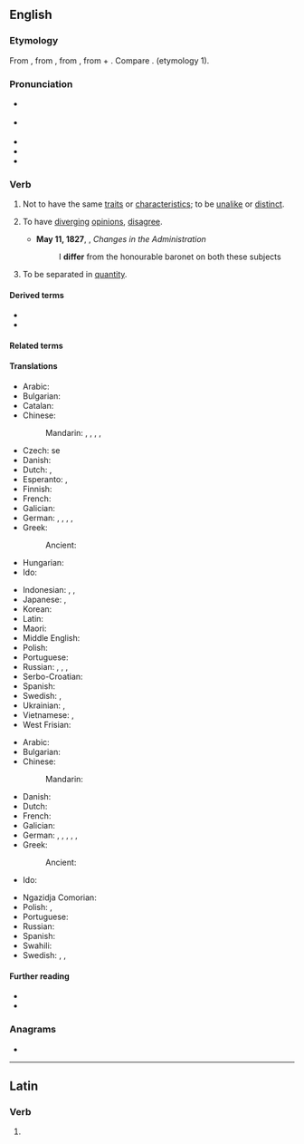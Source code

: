==English==

===Etymology===
{{root|en|ine-pro|*bʰer-}}
From {{inh|en|enm|differren}}, from {{der|en|fro|differer}}, from {{der|en|la|differō||carry apart, put off, defer; differ}}, from {{m|la|dis-||apart}} + {{m|la|ferō||carry, bear}}. Compare {{cog|grc|διαφέρω}}. {{doublet|en|defer}} (etymology 1).

===Pronunciation===
* {{a|RP}} {{IPA|en|/ˈdɪfə/}}
* {{a|GA}} {{IPA|en|/ˈdɪfɚ/}}
* {{audio|en|En-us-differ.ogg|Audio (GA)}}
* {{rhymes|en|ɪfə(r)}}
* {{hyphenation|en|dif|fer}}

===Verb===
{{en-verb}}

# {{lb|en|intransitive}} Not to have the same [[trait]]s or [[characteristic]]s; to be [[unalike]] or [[distinct]].
#: {{synonyms|en|Thesaurus:differ}}
#: {{ux|en|These shoes only '''differ''' from those ones in having slightly longer laces.}}
# {{lb|en|intransitive|people, groups, etc.}} To have [[diverge|diverging]] [[opinion]]s, [[disagree]].
#* '''May 11, 1827''', {{w|George Canning}}, ''Changes in the Administration''
#*: I '''differ''' from the honourable baronet on both these subjects
# {{lb|en|intransitive}} To be separated in [[quantity]].
#: {{ux|en|The numbers 3 and 21 differ by 18.}}

====Derived terms====
* {{l|en|agree to differ}}
* {{l|en|beg to differ}}

====Related terms====
{{col3|en|difference|different|differential|differentiate|differentiation|differently|indifference|indifferent|indifferently}}

====Translations====
{{trans-top|not to have the same characteristics}}
* Arabic: {{t|ar|اِخْتَلَفَ}}
* Bulgarian: {{t+|bg|различавам|alt=различа́вам се}}
* Catalan: {{t+|ca|diferir}}
* Chinese:
*: Mandarin: {{t+|cmn|不同|tr=bùtóng|sc=Hani}}, {{t+|cmn|差別|sc=Hani}}, {{t+|cmn|差别|tr=chābié|sc=Hani}}, {{t+|cmn|不一樣|sc=Hani}}, {{t+|cmn|不一样|tr=bù yīyàng|sc=Hani}}
* Czech: {{t|cs|lišit}} se
* Danish:{{t+|da|forskellig|alt=være forskellig(e)}}
* Dutch: {{t+|nl|verschillen}}, {{t+|nl|afwijken}}
* Esperanto: {{t|eo|malsimili}}, {{t|eo|diferenci}}
* Finnish: {{t+|fi|erota}}
* French: {{t+|fr|différer}}
* Galician: {{t|gl|diferir}}
* German: {{t+|de|unterscheiden|alt=sich unterscheiden}}, {{t+|de|abweichen}}, {{t+|de|differieren}}, {{t|de|verschieden sein}}, {{t|de|nicht übereinstimmen}}
* Greek: {{t+|el|διαφέρω}}
*: Ancient: {{t|grc|διαφέρω}}
* Hungarian: {{t+|hu|különbözik}}
* Ido: {{t+|io|diferar}}
{{trans-mid}}
* Indonesian: {{t+|id|beda}}, {{t+|id|beda|alt=berbeda}}, {{t+|id|lain|alt=berlainan}}
* Japanese: {{t+|ja|異なる|tr=ことなる, kotonaru|sc=Jpan}}, {{t+|ja|違う|tr=ちがう, chigau|sc=Jpan}}
* Korean: {{t+|ko|다르다}}
* Latin: {{t+|la|differō}}
* Maori: {{t|mi|horo}}
* Middle English: {{t|enm|differren}}
* Polish: {{t+|pl|różnić się}}
* Portuguese: {{t+|pt|diferir}}
* Russian: {{t+|ru|отлича́ться|impf}}, {{t+|ru|отличи́ться|pf}}, {{t+|ru|различа́ться|impf}}, {{t+|ru|различи́ться|pf}}
* Serbo-Croatian: {{t+|sh|razlikovati se}}
* Spanish: {{t+|es|diferir}}
* Swedish: {{t+|sv|olik|alt=vara olik(a)}}, {{t+|sv|skilja sig åt}}
* Ukrainian: {{t|uk|відрізня́тися}}, {{t|uk|різни́тися}}
* Vietnamese: {{t+|vi|khác}}, {{t+|vi|giống|alt=không giống}}
* West Frisian: {{t|fy|ferskille}}
{{trans-bottom}}

{{trans-top|to have diverging opinions, disagree}}
* Arabic: {{t|ar|اِخْتَلَفَ}}
* Bulgarian: {{t|bg|не съм съгласен}}
* Chinese:
*: Mandarin: {{t+|cmn|异议|tr=yì yì}}
* Danish: {{t|da|uenig|alt=være uenig(e)}}
* Dutch: {{t+|nl|verschillen}}
* French: {{t+|fr|différer}}
* Galician: {{t|gl|diverxer}}
* German: {{t|de|unterschiedlicher Meinung sein}}, {{t|de|sich uneinig sein}}, {{t+|de|streiten}}, {{t|de|verschiedener Meinung sein}}, {{t|de|anderer Meinung sein}}, {{t+|de|uneinig|alt=uneinig werden}}
* Greek: {{t+|el|διαφέρω}}
*: Ancient: {{t|grc|διαφέρω}}
* Ido: {{t+|io|diferar}}
{{trans-mid}}
* Ngazidja Comorian: {{t|zdj|khitalifiana|alt=ukhitalifiana}}
* Polish: {{t|pl|[[nie]] [[zgadzać się]]}}, {{t|pl|[[mieć]] [[inne]] [[zdanie]]}}
* Portuguese: {{t+|pt|divergir}}
* Russian: {{t|ru|расходи́ться во мне́ниях}}
* Spanish: {{t+|es|diferir}}
* Swahili: {{t|sw|khitalifiana|alt=kukhitalifiana}}
* Swedish: {{t|sv|ha en avvikande uppfattning}}, {{t|sv|tycka annorlunda}}, {{t|sv|vara av en annan mening}}
{{trans-bottom}}

====Further reading====
* {{R:Century 1911}}
* {{R:Webster 1913}}

===Anagrams===
* {{anagrams|en|a=deffir|riffed}}

----

==Latin==

===Verb===
{{la-verb-form|differ}}

# {{inflection of|la|differō||2|s|pres|actv|impr}}